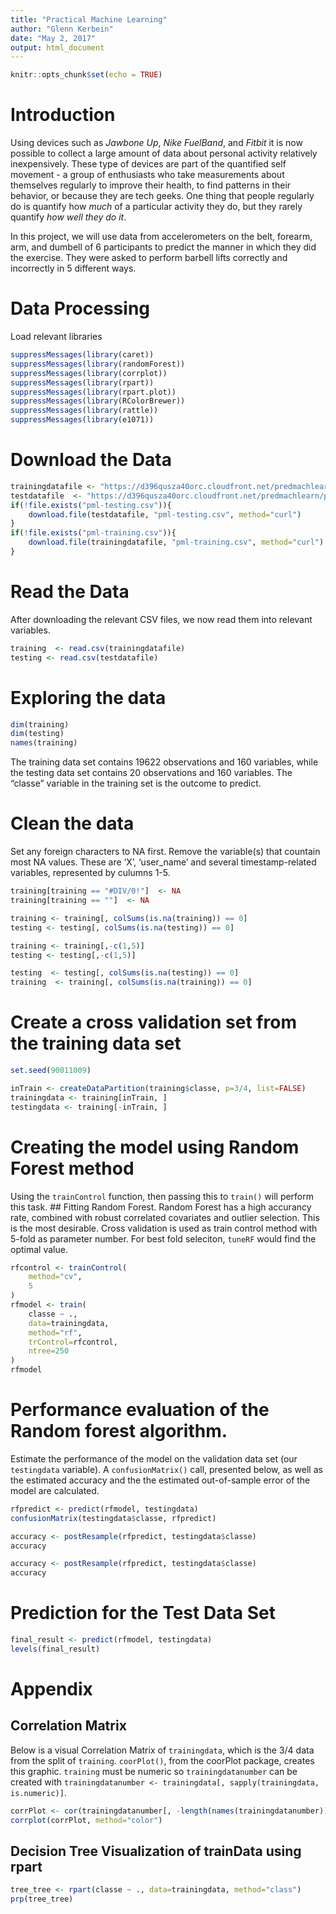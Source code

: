 ```yaml
---
title: "Practical Machine Learning"
author: "Glenn Kerbein"
date: "May 2, 2017"
output: html_document
---
```


```r
knitr::opts_chunk$set(echo = TRUE)
```

# Introduction
Using devices such as *Jawbone Up*, *Nike FuelBand*, and *Fitbit* it is now possible to collect a large amount of data about personal activity relatively inexpensively. These type of devices are part of the quantified self movement - a group of enthusiasts who take measurements about themselves regularly to improve their health, to find patterns in their behavior, or because they are tech geeks. One thing that people regularly do is quantify how *much* of a particular activity they do, but they rarely quantify *how well they do it*.

In this project, we will use data from accelerometers on the belt, forearm, arm, and dumbell of 6 participants to predict the manner in which they did the exercise. They were asked to perform barbell lifts correctly and incorrectly in 5 different ways.

# Data Processing
Load relevant libraries
```r
suppressMessages(library(caret))
suppressMessages(library(randomForest))
suppressMessages(library(corrplot))
suppressMessages(library(rpart))
suppressMessages(library(rpart.plot))
suppressMessages(library(RColorBrewer))
suppressMessages(library(rattle))
suppressMessages(library(e1071))
```

# Download the Data
```r
trainingdatafile <- "https://d396qusza40orc.cloudfront.net/predmachlearn/pml-training.csv"
testdatafile  <- "https://d396qusza40orc.cloudfront.net/predmachlearn/pml-testing.csv"
if(!file.exists("pml-testing.csv")){
	download.file(testdatafile, "pml-testing.csv", method="curl")
}
if(!file.exists("pml-training.csv")){
	download.file(trainingdatafile, "pml-training.csv", method="curl")
}
```

# Read the Data
After downloading the relevant CSV files, we now read them into relevant variables.
```r
training  <- read.csv(trainingdatafile)
testing <- read.csv(testdatafile)
```
# Exploring the data
```r
dim(training)
dim(testing)
names(training)
```
The training data set contains 19622 observations and 160 variables, while the testing data set contains 20 observations and 160 variables. The "classe" variable in the training set is the outcome to predict.

# Clean the data
Set any foreign characters to NA first.
Remove the variable(s) that countain most NA values. These are 'X', ‘user_name’ and several timestamp-related variables, represented by culumns 1-5.
```r
training[training == "#DIV/0!"]  <- NA
training[training == ""]  <- NA

training <- training[, colSums(is.na(training)) == 0] 
testing <- testing[, colSums(is.na(testing)) == 0] 

training <- training[,-c(1,5)]
testing <- testing[,-c(1,5)]

testing  <- testing[, colSums(is.na(testing)) == 0]
training  <- training[, colSums(is.na(training)) == 0]
```
# Create a cross validation set from the training data set
```r
set.seed(90011009)

inTrain <- createDataPartition(training$classe, p=3/4, list=FALSE)
trainingdata <- training[inTrain, ]
testingdata <- training[-inTrain, ]
```

# Creating the model using Random Forest method
Using the ```trainControl``` function, then passing this to ```train()``` will perform this task.
## Fitting Random Forest.
Random Forest has a high accurancy rate, combined with robust correlated covariates and outlier selection. This is the most desirable.
Cross validation is used as train control method with 5-fold as parameter number. For best fold seleciton, ```tuneRF``` would find the optimal value.
```r
rfcontrol <- trainControl(
	method="cv",
	5
)
rfmodel <- train(
	classe ~ .,
	data=trainingdata,
	method="rf",
	trControl=rfcontrol,
	ntree=250
)
rfmodel
```
# Performance evaluation of the Random forest algorithm.
Estimate the performance of the model on the validation data set (our ```testingdata``` variable). A ```confusionMatrix()``` call, presented below, as well as the estimated accuracy and the the estimated out-of-sample error of the model are calculated.
```r
rfpredict <- predict(rfmodel, testingdata)
confusionMatrix(testingdata$classe, rfpredict)
```
```r
accuracy <- postResample(rfpredict, testingdata$classe)
accuracy
```
```r
accuracy <- postResample(rfpredict, testingdata$classe)
accuracy
```
# Prediction for the Test Data Set
```r
final_result <- predict(rfmodel, testingdata)
levels(final_result)
```

# Appendix
## Correlation Matrix
Below is a visual Correlation Matrix of ```trainingdata```, which is the 3/4 data from the split of ```training```. ```coorPlot()```, from the coorPlot package, creates this graphic.
```training``` must be numeric so ```trainingdatanumber``` can be created with ```trainingdatanumber <- trainingdata[, sapply(trainingdata, is.numeric)]```.
```r
corrPlot <- cor(trainingdatanumber[, -length(names(trainingdatanumber))])
corrplot(corrPlot, method="color")
```

## Decision Tree Visualization of trainData using rpart
```r
tree_tree <- rpart(classe ~ ., data=trainingdata, method="class")
prp(tree_tree)
```
